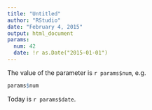 ```yaml
---
title: "Untitled"
author: "RStudio"
date: "February 4, 2015"
output: html_document
params:
  num: 42
  date: !r as.Date("2015-01-01")
---
```


The value of the parameter is 
`r params$num`, e.g.

```r
params$num
```

Today is `r params$date`.
